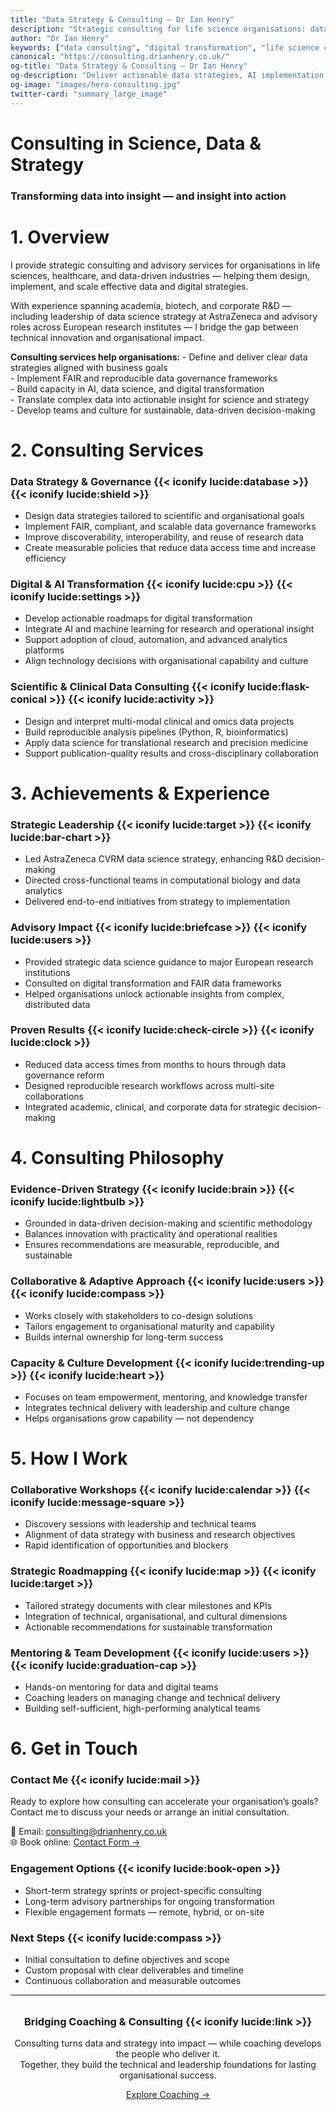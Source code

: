 ```yaml
---
title: "Data Strategy & Consulting – Dr Ian Henry"
description: "Strategic consulting for life science organisations: data strategy, AI adoption, and digital transformation to deliver actionable insights."
author: "Dr Ian Henry"
keywords: ["data consulting", "digital transformation", "life science consulting", "FAIR data", "AI strategy", "analytics consulting"]
canonical: "https://consulting.drianhenry.co.uk/"
og-title: "Data Strategy & Consulting – Dr Ian Henry"
og-description: "Deliver actionable data strategies, AI implementation, and digital transformation services for life science organisations."
og-image: "images/hero-consulting.jpg"
twitter-card: "summary_large_image"
---
```


<!-- Hero Section -->
<div class="parallax light-overlay" style="background-image: url('images/hero-consulting.jpg'); --overlay-opacity: 0.35;">
  <div class="overlay">
   <h1>Consulting in Science, Data & Strategy</h1>
   <h3>Transforming data into insight — and insight into action</h3>
  </div>
</div>

# 1. Overview

<div class="service-card card">

I provide strategic consulting and advisory services for organisations in life sciences, healthcare, and data-driven industries — helping them design, implement, and scale effective data and digital strategies.

With experience spanning academia, biotech, and corporate R&D — including leadership of data science strategy at AstraZeneca and advisory roles across European research institutes — I bridge the gap between technical innovation and organisational impact.

**Consulting services help organisations:**
- Define and deliver clear data strategies aligned with business goals  
- Implement FAIR and reproducible data governance frameworks  
- Build capacity in AI, data science, and digital transformation  
- Translate complex data into actionable insight for science and strategy  
- Develop teams and culture for sustainable, data-driven decision-making  

</div>

# 2. Consulting Services

<div class="card-grid">

<div class="service-card card">

### Data Strategy & Governance {{< iconify lucide:database >}} {{< iconify lucide:shield >}}

- Design data strategies tailored to scientific and organisational goals  
- Implement FAIR, compliant, and scalable data governance frameworks  
- Improve discoverability, interoperability, and reuse of research data  
- Create measurable policies that reduce data access time and increase efficiency  

</div>

<div class="service-card card">

### Digital & AI Transformation {{< iconify lucide:cpu >}} {{< iconify lucide:settings >}}

- Develop actionable roadmaps for digital transformation  
- Integrate AI and machine learning for research and operational insight  
- Support adoption of cloud, automation, and advanced analytics platforms  
- Align technology decisions with organisational capability and culture  

</div>

<div class="service-card card">

### Scientific & Clinical Data Consulting {{< iconify lucide:flask-conical >}} {{< iconify lucide:activity >}}

- Design and interpret multi-modal clinical and omics data projects  
- Build reproducible analysis pipelines (Python, R, bioinformatics)  
- Apply data science for translational research and precision medicine  
- Support publication-quality results and cross-disciplinary collaboration  

</div>

</div>

# 3. Achievements & Experience

<div class="card-grid">

<div class="service-card card">

### Strategic Leadership {{< iconify lucide:target >}} {{< iconify lucide:bar-chart >}}

- Led AstraZeneca CVRM data science strategy, enhancing R&D decision-making  
- Directed cross-functional teams in computational biology and data analytics  
- Delivered end-to-end initiatives from strategy to implementation  

</div>

<div class="service-card card">

### Advisory Impact {{< iconify lucide:briefcase >}} {{< iconify lucide:users >}}

- Provided strategic data science guidance to major European research institutions  
- Consulted on digital transformation and FAIR data frameworks  
- Helped organisations unlock actionable insights from complex, distributed data  

</div>

<div class="service-card card">

### Proven Results {{< iconify lucide:check-circle >}} {{< iconify lucide:clock >}}

- Reduced data access times from months to hours through data governance reform  
- Designed reproducible research workflows across multi-site collaborations  
- Integrated academic, clinical, and corporate data for strategic decision-making  

</div>

</div>

# 4. Consulting Philosophy

<div class="card-grid">

<div class="service-card card">

### Evidence-Driven Strategy {{< iconify lucide:brain >}} {{< iconify lucide:lightbulb >}}

- Grounded in data-driven decision-making and scientific methodology  
- Balances innovation with practicality and operational realities  
- Ensures recommendations are measurable, reproducible, and sustainable  

</div>

<div class="service-card card">

### Collaborative & Adaptive Approach {{< iconify lucide:users >}} {{< iconify lucide:compass >}}

- Works closely with stakeholders to co-design solutions  
- Tailors engagement to organisational maturity and capability  
- Builds internal ownership for long-term success  

</div>

<div class="service-card card">

### Capacity & Culture Development {{< iconify lucide:trending-up >}} {{< iconify lucide:heart >}}

- Focuses on team empowerment, mentoring, and knowledge transfer  
- Integrates technical delivery with leadership and culture change  
- Helps organisations grow capability — not dependency  

</div>

</div>

# 5. How I Work

<div class="card-grid">

<div class="service-card card">

### Collaborative Workshops {{< iconify lucide:calendar >}} {{< iconify lucide:message-square >}}

- Discovery sessions with leadership and technical teams  
- Alignment of data strategy with business and research objectives  
- Rapid identification of opportunities and blockers  

</div>

<div class="service-card card">

### Strategic Roadmapping {{< iconify lucide:map >}} {{< iconify lucide:target >}}

- Tailored strategy documents with clear milestones and KPIs  
- Integration of technical, organisational, and cultural dimensions  
- Actionable recommendations for sustainable transformation  

</div>

<div class="service-card card">

### Mentoring & Team Development {{< iconify lucide:users >}} {{< iconify lucide:graduation-cap >}}

- Hands-on mentoring for data and digital teams  
- Coaching leaders on managing change and technical delivery  
- Building self-sufficient, high-performing analytical teams  

</div>

</div>

# 6. Get in Touch

<div class="card-grid">

<div class="service-card card">

### Contact Me {{< iconify lucide:mail >}}

Ready to explore how consulting can accelerate your organisation’s goals?  
Contact me to discuss your needs or arrange an initial consultation.

📧 Email: [consulting@drianhenry.co.uk](mailto:consulting@drianhenry.co.uk)  
🌐 Book online: [Contact Form →](contact.qmd)

</div>

<div class="service-card card">

### Engagement Options {{< iconify lucide:book-open >}}

- Short-term strategy sprints or project-specific consulting  
- Long-term advisory partnerships for ongoing transformation  
- Flexible engagement formats — remote, hybrid, or on-site  

</div>

<div class="service-card card">

### Next Steps {{< iconify lucide:compass >}}

- Initial consultation to define objectives and scope  
- Custom proposal with clear deliverables and timeline  
- Continuous collaboration and measurable outcomes  

</div>

</div>

---

<div class="service-card card" style="text-align:center; margin-top:2rem;">
  <h3>Bridging Coaching & Consulting {{< iconify lucide:link >}}</h3>
  <p>Consulting turns data and strategy into impact — while coaching develops the people who deliver it.  
  Together, they build the technical and leadership foundations for lasting organisational success.</p>
  <p><a href="https://coaching.drianhenry.co.uk">Explore Coaching →</a></p>
</div>

